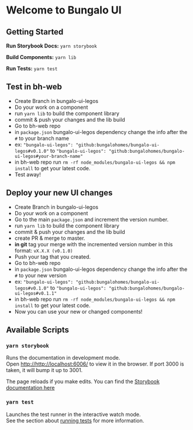
<Meta title="Welcome" />

# Welcome to Bungalo UI

## Getting Started
**Run Storybook Docs:** `yarn storybook`

**Build Components:** `yarn lib`

**Run Tests:** `yarn test`

## Test in bh-web
- Create Branch in bungalo-ui-legos
- Do your work on a component
- run `yarn lib` to build the component library
- commit & push your changes and the lib build
- Go to bh-web repo
- in `package.json` bungalo-ui-legos dependency change the info after the `#` to your branch name
- ex: `"bungalo-ui-legos": "github:bungalohomes/bungalo-ui-legos#v0.1.0"` to `"bungalo-ui-legos": "github:bungalohomes/bungalo-ui-legos#your-branch-name"`
- in bh-web repo run `rm -rf node_modules/bungalo-ui-legos && npm install` to get your latest code.
- Test away!

## Deploy your new UI changes
- Create Branch in bungalo-ui-legos
- Do your work on a component
- Go to the main `package.json` and increment the version number. 
- run `yarn lib` to build the component library
- commit & push your changes and the lib build
- create PR & merge to master. 
- **in git** tag your merge with the incremented version number in this format: `vX.X.X (v0.1.0)`
- Push your tag that you created.
- Go to bh-web repo
- in `package.json` bungalo-ui-legos dependency change the info after the `#` to your new version
- ex: `"bungalo-ui-legos": "github:bungalohomes/bungalo-ui-legos#v0.1.0"` to `"bungalo-ui-legos": "github:bungalohomes/bungalo-ui-legos#v0.1.1"`
- in bh-web repo run `rm -rf node_modules/bungalo-ui-legos && npm install` to get your latest code.
- Now you can use your new or changed components!

## Available Scripts

### `yarn storybook`

Runs the documentation in development mode.<br/>
Open [http://http://localhost:6006/](http://http://localhost:6006/) to view it in the browser.
If port 3000 is taken, it will bump it up to 3001. 

The page reloads if you make edits. You can find the [Storybook documentation here](https://storybook.js.org/docs/basics/introduction/)

### `yarn test`

Launches the test runner in the interactive watch mode.<br/>
See the section about [running tests](https://facebook.github.io/create-react-app/docs/running-tests) for more information.
